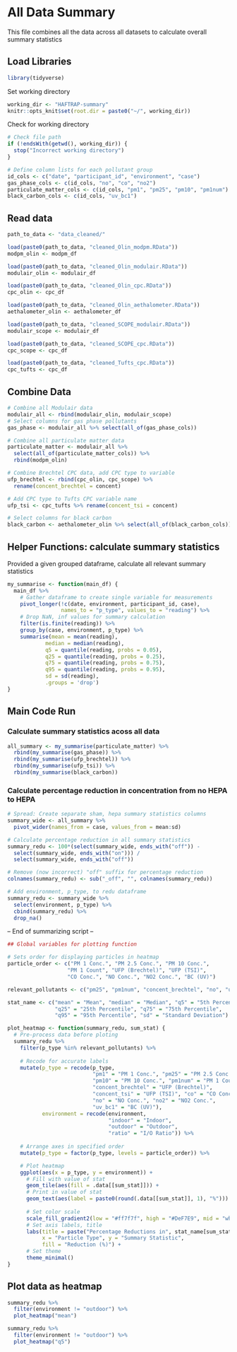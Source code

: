 # All Data Summary
This file combines all the data across all datasets to calculate overall summary statistics

## Load Libraries
```r
library(tidyverse)
```

Set working directory
```r
working_dir <- "HAFTRAP-summary"
knitr::opts_knit$set(root.dir = paste0("~/", working_dir))
```

Check for working directory
```r
# Check file path
if (!endsWith(getwd(), working_dir)) {
  stop("Incorrect working directory")
}
```

```r
# Define column lists for each pollutant group
id_cols <- c("date", "participant_id", "environment", "case")
gas_phase_cols <- c(id_cols, "no", "co", "no2")
particulate_matter_cols <- c(id_cols, "pm1", "pm25", "pm10", "pm1num")
black_carbon_cols <- c(id_cols, "uv_bc1")
```


## Read data
```r
path_to_data <- "data_cleaned/"

load(paste0(path_to_data, "cleaned_Olin_modpm.RData"))
modpm_olin <- modpm_df

load(paste0(path_to_data, "cleaned_Olin_modulair.RData"))
modulair_olin <- modulair_df

load(paste0(path_to_data, "cleaned_Olin_cpc.RData"))
cpc_olin <- cpc_df

load(paste0(path_to_data, "cleaned_Olin_aethalometer.RData"))
aethalometer_olin <- aethalometer_df

load(paste0(path_to_data, "cleaned_SCOPE_modulair.RData"))
modulair_scope <- modulair_df

load(paste0(path_to_data, "cleaned_SCOPE_cpc.RData"))
cpc_scope <- cpc_df

load(paste0(path_to_data, "cleaned_Tufts_cpc.RData"))
cpc_tufts <- cpc_df
```

## Combine Data
```r
# Combine all Modulair data
modulair_all <- rbind(modulair_olin, modulair_scope)
# Select columns for gas phase pollutants
gas_phase <- modulair_all %>% select(all_of(gas_phase_cols))

# Combine all particulate matter data
particulate_matter <- modulair_all %>% 
  select(all_of(particulate_matter_cols)) %>%
  rbind(modpm_olin)

# Combine Brechtel CPC data, add CPC type to variable
ufp_brechtel <- rbind(cpc_olin, cpc_scope) %>% 
  rename(concent_brechtel = concent)

# Add CPC type to Tufts CPC variable name
ufp_tsi <- cpc_tufts %>% rename(concent_tsi = concent)

# Select columns for black carbon
black_carbon <- aethalometer_olin %>% select(all_of(black_carbon_cols))
```

## Helper Functions: calculate summary statistics
Provided a given grouped dataframe, calculate all relevant summary statistics
```r
my_summarise <- function(main_df) {
  main_df %>%
    # Gather dataframe to create single variable for measurements
    pivot_longer(!c(date, environment, participant_id, case), 
                 names_to = "p_type", values_to = "reading") %>%
    # Drop NaN, inf values for summary calculation
    filter(is.finite(reading)) %>%
    group_by(case, environment, p_type) %>%
    summarise(mean = mean(reading),
            median = median(reading), 
            q5 = quantile(reading, probs = 0.05), 
            q25 = quantile(reading, probs = 0.25),
            q75 = quantile(reading, probs = 0.75),
            q95 = quantile(reading, probs = 0.95),
            sd = sd(reading),
            .groups = 'drop')
}
```

## Main Code Run
### Calculate summary statistics acoss all data
```r
all_summary <- my_summarise(particulate_matter) %>%
  rbind(my_summarise(gas_phase)) %>%
  rbind(my_summarise(ufp_brechtel)) %>%
  rbind(my_summarise(ufp_tsi)) %>%
  rbind(my_summarise(black_carbon))
```

### Calculate percentage reduction in concentration from no HEPA to HEPA
```r
# Spread: Create separate sham, hepa summary statistics columns
summary_wide <- all_summary %>%
  pivot_wider(names_from = case, values_from = mean:sd)

# Calculate percentage reduction in all summary statistics
summary_redu <- 100*(select(summary_wide, ends_with("off")) - 
  select(summary_wide, ends_with("on"))) / 
  select(summary_wide, ends_with("off"))

# Remove (now incorrect) "off" suffix for percentage reduction
colnames(summary_redu) <- sub("_off", "", colnames(summary_redu))

# Add environment, p_type, to redu dataframe 
summary_redu <- summary_wide %>%
  select(environment, p_type) %>%
  cbind(summary_redu) %>%
  drop_na()
```

-- End of summarizing script --

```r
## Global variables for plotting function

# Sets order for displaying particles in heatmap
particle_order <- c("PM 1 Conc.", "PM 2.5 Conc.", "PM 10 Conc.", 
                   "PM 1 Count", "UFP (Brechtel)", "UFP (TSI)",
                   "CO Conc.", "NO Conc.", "NO2 Conc.", "BC (UV)")

relevant_pollutants <- c("pm25", "pm1num", "concent_brechtel", "no", "uv_bc1")

stat_name <- c("mean" = "Mean", "median" = "Median", "q5" = "5th Percentile",
               "q25" = "25th Percentile", "q75" = "75th Percentile",
               "q95" = "95th Percentile", "sd" = "Standard Deviation")

plot_heatmap <- function(summary_redu, sum_stat) {
  # Pre-process data before ploting
  summary_redu %>%
    filter(p_type %in% relevant_pollutants) %>%
    
    # Recode for accurate labels
    mutate(p_type = recode(p_type, 
                           "pm1" = "PM 1 Conc.", "pm25" = "PM 2.5 Conc.",
                           "pm10" = "PM 10 Conc.", "pm1num" = "PM 1 Count",
                           "concent_brechtel" = "UFP (Brechtel)",
                           "concent_tsi" = "UFP (TSI)", "co" = "CO Conc.", 
                           "no" = "NO Conc.", "no2" = "NO2 Conc.", 
                           "uv_bc1" = "BC (UV)"),
           environment = recode(environment,
                                "indoor" = "Indoor", 
                                "outdoor" = "Outdoor",
                                "ratio" = "I/O Ratio")) %>%
    
    # Arrange axes in specified order
    mutate(p_type = factor(p_type, levels = particle_order)) %>%

    # Plot heatmap
    ggplot(aes(x = p_type, y = environment)) +
      # Fill with value of stat
      geom_tile(aes(fill = .data[[sum_stat]])) +
      # Print in value of stat
      geom_text(aes(label = paste0(round(.data[[sum_stat]], 1), "%"))) +
    
      # Set color scale
      scale_fill_gradient2(low = "#ff7f7f", high = "#DeF7E9", mid = "white") +
      # Set axis labels, title
      labs(title = paste("Percentage Reductions in", stat_name[sum_stat]), 
           x = "Particle Type", y = "Summary Statistic", 
           fill = "Reduction (%)") +
      # Set theme
      theme_minimal()
}
```

## Plot data as heatmap
```r
summary_redu %>% 
  filter(environment != "outdoor") %>%
  plot_heatmap("mean")
```
```r
summary_redu %>% 
  filter(environment != "outdoor") %>%
  plot_heatmap("q5")
```

